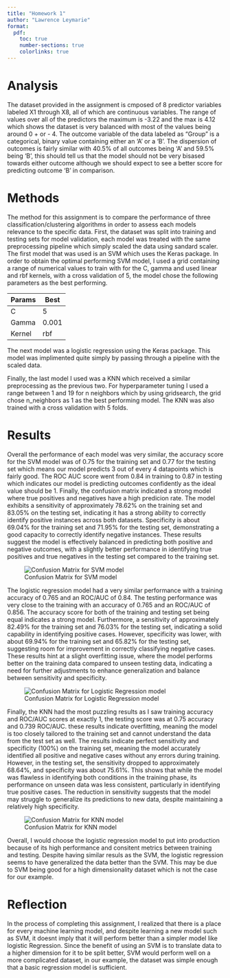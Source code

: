 ```yaml
---
title: "Homework 1"
author: "Lawrence Leymarie"
format:
  pdf:
    toc: true
    number-sections: true
    colorlinks: true
---
```


# Analysis

The dataset provided in the assignment is cmposed of 8 predictor variables labeled X1 through X8, all of which are continuous variables. The range of values over all of the predictors the maximum is -3.22 and the max is 4.12 which shows the dataset is very balanced with most of the values being around 0 + or - 4. The outcome variable of the data labeled as "Group" is a categorical, binary value containing either an 'A' or a 'B'. The dispersion of outcomes is fairly similar with 40.5% of all outcomes being 'A' and 59.5% being 'B', this should tell us that the model should not be very bisased towards either outcome although we should expect to see a better score for predicting outcome 'B' in comparison.

# Methods

The method for this assignment is to compare the performance of three classification/clustering algorithms in order to assess each models relevance to the specific data. First, the dataset was split into training and testing sets for model validation, each model was treated with the same preprocessing pipeline which simply scaled the data using sandard scaler. The first model that was used is an SVM which uses the Keras package. In order to obtain the optimal performing SVM model, I used a grid containing a range of numerical values to train with for the C, gamma and used linear and rbf kernels, with a cross validation of 5, the model chose the following parameters as the best performing.

| Params | Best  |
|--------|-------|
| C      | 5     |
| Gamma  | 0.001 |
| Kernel | rbf   |

The next model was a logistic regression using the Keras package. This model was implimented quite simply by passing through a pipeline with the scaled data.

Finally, the last model I used was a KNN which received a similar preprocessing as the previous two. For hyperparameter tuning I used a range between 1 and 19 for n neighbors which by using gridsearch, the grid chose n_neighbors as 1 as the best performing model. The KNN was also trained with a cross validation with 5 folds.

# Results

Overall the performance of each model was very similar, the accuracy score for the SVM model was of 0.75 for the training set and 0.77 for the testing set which means our model predicts 3 out of every 4 datapoints which is fairly good. The ROC AUC score went from 0.84 in training to 0.87 in testing which indicates our model is predicting outcomes confidently as the ideal value should be 1. Finally, the confusion matrix indicated a strong model where true positives and negatives have a high predicion rate. The model exhibits a sensitivity of approximately 78.62% on the training set and 83.05% on the testing set, indicating it has a strong ability to correctly identify positive instances across both datasets. Specificity is about 69.04% for the training set and 71.95% for the testing set, demonstrating a good capacity to correctly identify negative instances. These results suggest the model is effectively balanced in predicting both positive and negative outcomes, with a slightly better performance in identifying true positives and true negatives in the testing set compared to the training set.

![Confusion Matrix for SVM model](img/SVM_cmatrix.png)

The logistic regression model had a very similar performance with a training accuracy of 0.765 and an ROC/AUC of 0.84. The testing performance was very close to the training with an accuracy of 0.765 and an ROC/AUC of 0.856. The accuracy score for both of the training and testing set being equal indicates a strong model. Furthermore, a sensitivity of approximately 82.49% for the training set and 76.03% for the testing set, indicating a solid capability in identifying positive cases. However, specificity was lower, with about 69.94% for the training set and 65.82% for the testing set, suggesting room for improvement in correctly classifying negative cases. These results hint at a slight overfitting issue, where the model performs better on the training data compared to unseen testing data, indicating a need for further adjustments to enhance generalization and balance between sensitivity and specificity.

![Confusion Matrix for Logistic Regression model](img/LR_cmatrix.png)

Finally, the KNN had the most puzzling results as I saw training accuracy and ROC/AUC scores at exactly 1, the testing score was at 0.75 accuracy and 0.739 ROC/AUC. these results indicate overfitting, meaning the model is too closely tailored to the training set and cannot understand the data from the test set as well. The results indicate perfect sensitivity and specificity (100%) on the training set, meaning the model accurately identified all positive and negative cases without any errors during training. However, in the testing set, the sensitivity dropped to approximately 68.64%, and specificity was about 75.61%. This shows that while the model was flawless in identifying both conditions in the training phase, its performance on unseen data was less consistent, particularly in identifying true positive cases. The reduction in sensitivity suggests that the model may struggle to generalize its predictions to new data, despite maintaining a relatively high specificity.

![Confusion Matrix for KNN model](img/KNN_cmatrix.png)

Overall, I would choose the logistic regression model to put into production because of its high performance and consitent metrics between training and testing. Despite having similar resuls as the SVM, the logistic regression seems to have generalized the data better than the SVM. This may be due to SVM being good for a high dimensionality dataset which is not the case for our example.

# Reflection

In the process of completing this assignment, I realized that there is a place for every machine learning model, and despite learning a new model such as SVM, it doesnt imply that it will perform better than a simpler model like logistic Regression. Since the benefit of using an SVM is to translate data to a higher dimension for it to be split better, SVM would perform well on a more complicated dataset, in our example, the dataset was simple enough that a basic regression model is sufficient. 